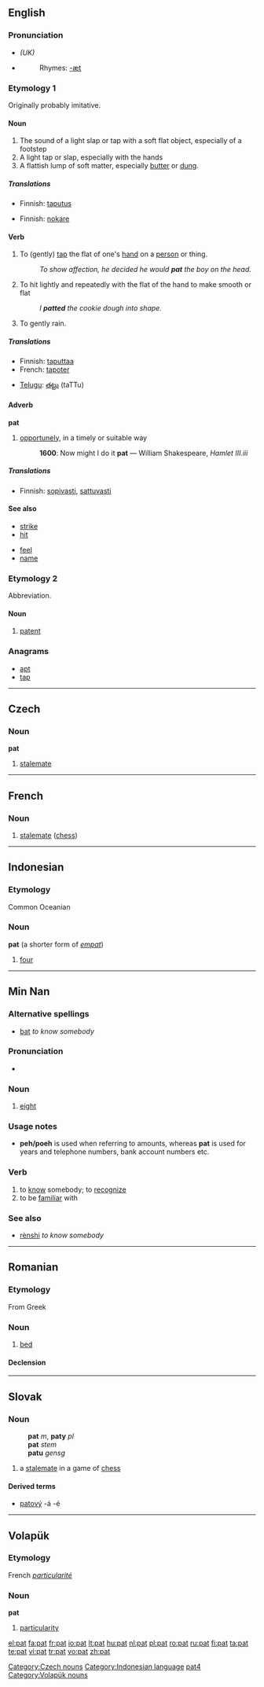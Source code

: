 {{see|Pat|рат}}
==English==

===Pronunciation===
* {{IPA|/pæt/}} ''(UK)''
* {{audio|en-us-pat.ogg|Audio (US)}}
*: Rhymes: [[Rhymes:English:-æt|-æt]]

===Etymology 1===
Originally probably imitative.

====Noun====
{{en-noun}}

# The sound of a light slap or tap with a soft flat object, especially of a footstep
# A light tap or slap, especially with the hands
# A flattish lump of soft matter, especially [[butter]] or [[dung]].

=====Translations=====
{{trans-top|The sound of a light slap or tap with a soft flat object, especially of a footstep}}
{{trans-mid}}
{{trans-bottom}}

{{trans-top|A light tap or slap, especially with the hands}}
* Finnish: [[taputus]]
{{trans-mid}}
{{trans-bottom}}

{{trans-top|A flattish lump of soft matter, especially butter or dung}}
* Finnish: [[nokare]]
{{trans-mid}}
{{trans-bottom}}

====Verb====
{{en-verb|pat|t|ed}}

# To (gently) [[tap]] the flat of one's [[hand]] on a [[person]] or thing.
#: ''To show affection, he decided he would '''pat''' the boy on the head.''
# To hit lightly and repeatedly with the flat of the hand to make smooth or flat
#: ''I '''patted''' the cookie dough into shape.''
# To gently rain.

=====Translations=====
{{top}}
* Finnish: [[taputtaa]]
* French: [[tapoter]]
{{mid}}
* [[Telugu]]: [[తట్టు]] (taTTu)
{{bottom}}

====Adverb====
'''pat'''

# [[opportunely]], in a timely or suitable way
#: '''1600''': Now might I do it '''pat''' — William Shakespeare, ''Hamlet III.iii''

=====Translations=====
* Finnish: [[sopivasti]], [[sattuvasti]]

====See also====
{{top2}}
* [[strike]]
* [[hit]]
{{mid2}}
* [[feel]]
* [[name]]
{{bottom}}

===Etymology 2===
Abbreviation.

====Noun====
{{en-noun}}

# [[patent]]

===Anagrams===
* [[apt]]
* [[tap]]

----

==Czech==

===Noun===
'''pat''' {{m}}

# [[stalemate]] {{chess|lang=cs}}

[[Category:Czech nouns]]

----

==French==

===Noun===
{{fr-noun|m}}

# [[stalemate]] ([[chess]])

----

==Indonesian==

===Etymology===
Common Oceanian

===Noun===
'''pat''' (a shorter form of ''[[empat]]'')

# [[four]]

[[Category:Indonesian language]]

----

==Min Nan==
{{zh-forms|[[捌]] or [[八]]|[[捌]] or [[八]]}}

===Alternative spellings===
* [[bat]] ''to know somebody''

===Pronunciation===
* {{IPA|[ pat˩˩ ]}}

===Noun===
{{nan-noun|p|pojt=pat4|tas=[[捌]] or [[八]]}}

# [[eight]]

===Usage notes===
* '''peh/poeh''' is used when referring to amounts, whereas '''pat''' is used for years and telephone numbers, bank account numbers etc.

===Verb===
{{nan-verb|p|pojt=pat4|tas=[[捌]] or [[八]]}}

# to [[know]] somebody; to [[recognize]]
# to be [[familiar]] with

===See also===
* {{zh-ts|認識|认识}} [[rènshi]] ''to know somebody''

[[Category:nan:Numbers|pat4]]

----

==Romanian==

===Etymology===
From Greek

===Noun===
{{ro-noun|gend=n|pl=paturi}}

# [[bed]]

====Declension====
{{ro-noun-n|pl=paturi|def=patul}}

----

==Slovak==

===Noun===
: '''pat''' ''m'', '''paty''' ''pl''
: '''pat''' ''stem''
: '''patu''' ''gensg''

# a [[stalemate]] in a game of [[chess]]

====Derived terms====
* [[patový]] -á -é

----

==Volapük==

{{vo-noun|pat}}

===Etymology===
French ''[[particularité]]''

===Noun===
'''pat'''

# [[particularity]]

[[Category:Volapük nouns]]

[[el:pat]]
[[fa:pat]]
[[fr:pat]]
[[io:pat]]
[[lt:pat]]
[[hu:pat]]
[[nl:pat]]
[[pl:pat]]
[[ro:pat]]
[[ru:pat]]
[[fi:pat]]
[[ta:pat]]
[[te:pat]]
[[vi:pat]]
[[tr:pat]]
[[vo:pat]]
[[zh:pat]]